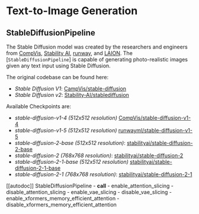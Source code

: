 <!--Copyright 2022 The HuggingFace Team. All rights reserved.

Licensed under the Apache License, Version 2.0 (the "License"); you may not use this file except in compliance with
the License. You may obtain a copy of the License at

http://www.apache.org/licenses/LICENSE-2.0

Unless required by applicable law or agreed to in writing, software distributed under the License is distributed on
an "AS IS" BASIS, WITHOUT WARRANTIES OR CONDITIONS OF ANY KIND, either express or implied. See the License for the
specific language governing permissions and limitations under the License.
-->

# Text-to-Image Generation

## StableDiffusionPipeline

The Stable Diffusion model was created by the researchers and engineers from [CompVis](https://github.com/CompVis), [Stability AI](https://stability.ai/), [runway](https://github.com/runwayml), and [LAION](https://laion.ai/). The [`StableDiffusionPipeline`] is capable of generating photo-realistic images given any text input using Stable Diffusion.

The original codebase can be found here: 
- *Stable Diffusion V1*: [CampVis/stable-diffusion](https://github.com/CompVis/stable-diffusion)
- *Stable Diffusion v2*: [Stability-AI/stablediffusion](https://github.com/Stability-AI/stablediffusion)

Available Checkpoints are:
- *stable-diffusion-v1-4 (512x512 resolution)* [CompVis/stable-diffusion-v1-4](https://huggingface.co/CompVis/stable-diffusion-v1-4)
- *stable-diffusion-v1-5 (512x512 resolution)* [runwayml/stable-diffusion-v1-5](https://huggingface.co/runwayml/stable-diffusion-v1-5)
- *stable-diffusion-2-base (512x512 resolution)*: [stabilityai/stable-diffusion-2-base](https://huggingface.co/stabilityai/stable-diffusion-2-base)
- *stable-diffusion-2 (768x768 resolution)*: [stabilityai/stable-diffusion-2](https://huggingface.co/stabilityai/stable-diffusion-2) 
- *stable-diffusion-2-1-base (512x512 resolution)* [stabilityai/stable-diffusion-2-1-base](https://huggingface.co/stabilityai/stable-diffusion-2-1-base)
- *stable-diffusion-2-1 (768x768 resolution)*: [stabilityai/stable-diffusion-2-1](https://huggingface.co/stabilityai/stable-diffusion-2-1)

[[autodoc]] StableDiffusionPipeline
	- __call__
	- enable_attention_slicing
	- disable_attention_slicing
	- enable_vae_slicing
	- disable_vae_slicing
	- enable_xformers_memory_efficient_attention
	- disable_xformers_memory_efficient_attention
